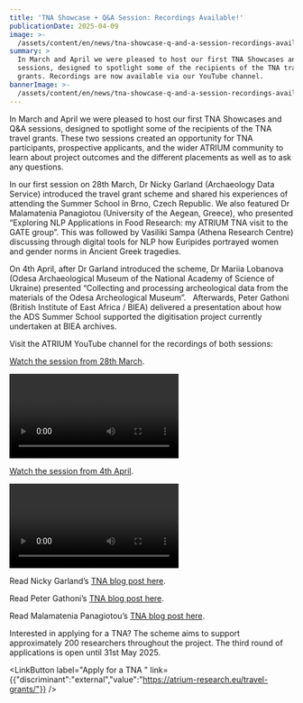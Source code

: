 ```yaml
---
title: 'TNA Showcase + Q&A Session: Recordings Available!'
publicationDate: 2025-04-09
image: >-
  /assets/content/en/news/tna-showcase-q-and-a-session-recordings-available/image.png
summary: >
  In March and April we were pleased to host our first TNA Showcases and Q&A
  sessions, designed to spotlight some of the recipients of the TNA travel
  grants. Recordings are now available via our YouTube channel.
bannerImage: >-
  /assets/content/en/news/tna-showcase-q-and-a-session-recordings-available/bannerImage.jpg
---
```

<Figure src="/assets/content/en/news/tna-showcase-q-and-a-session-recordings-available/screenshot-2025-02-19-at-14.16.09.png" alt="TNA showcase poster" alignment="stretch">

</Figure>

In March and April we were pleased to host our first TNA Showcases and Q\&A sessions, designed to spotlight some of the recipients of the TNA travel grants. These two sessions created an opportunity for TNA participants, prospective applicants, and the wider ATRIUM community to learn about project outcomes and the different placements as well as to ask any questions.

In our first session on 28th March, Dr Nicky Garland (Archaeology Data Service) introduced the travel grant scheme and shared his experiences of attending the Summer School in Brno, Czech Republic. We also featured Dr Malamatenia Panagiotou (University of the Aegean, Greece), who presented “Exploring NLP Applications in Food Research: my ATRIUM TNA visit to the GATE group”. This was followed by Vasiliki Sampa (Athena Research Centre) discussing through digital tools for NLP how Euripides portrayed women and gender norms in Ancient Greek tragedies. 

On 4th April, after Dr Garland introduced the scheme, Dr Mariia Lobanova (Odesa Archaeological Museum of the National Academy of Science of Ukraine) presented “Collecting and processing archeological data from the materials of the Odesa Archeological Museum”.   Afterwards, Peter Gathoni (British Institute of East Africa / BIEA) delivered a presentation about how the ADS Summer School supported the digitisation project currently undertaken at BIEA archives.

Visit the ATRIUM YouTube channel for the recordings of both sessions: 

[Watch the session from 28th March](https://www.youtube.com/watch?v=nzeKNRTGaSg). 

<Video provider="youtube" id="nzeKNRTGaSg">

</Video>

[Watch the session from 4th April](https://www.youtube.com/watch?v=wXa_b7-JwWs).

<Video provider="youtube" id="wXa_b7-JwWs">

</Video>

Read Nicky Garland’s [TNA blog post here](https://atrium-research.eu/blog/computational-archaeology-summer-school-in-brno-czech-republic/).  

Read Peter Gathoni’s [TNA blog post here](https://atrium-research.eu/blog/atrium-training-at-ads-university-of-york/). 

Read Malamatenia Panagiotou’s [TNA blog post here](https://atrium-research.eu/blog/exploring-nlp-applications-in-food-research-my-atrium-tna-visit-to-the-gate-group/).

Interested in applying for a TNA? The scheme aims to support approximately 200 researchers throughout the project. The third round of applications is open until 31st May 2025.&#x20;

<LinkButton label="Apply for a TNA " link={{"discriminant":"external","value":"https://atrium-research.eu/travel-grants/"}} />
